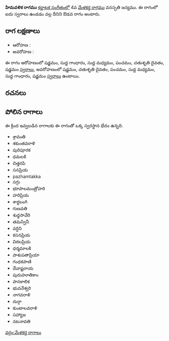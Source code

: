 {{Infobox ragam
	| name          	= హిమవళిక
	| synonym	    	= 
	| mela          	= 
	| chakra        	= 
	| janaka        	= 
	| type          	= ఔడవ
	| arohanam      	= {{svaraC|S|G1|M1|P|D2|S'}} 
	| avarohanam    	= {{svaraC|S'|D2|P|M1|G1|S}}
	| jeeva         	=
	| chhaya        	=
	| nyasa         	=
	| vishesha      	= 
	| equivalent  		= 
}}
{{కర్ణాటక సంగీత రాగాలు}}
'''హిమవళిక రాగము''' [[కర్ణాటక సంగీతం]]లో 4వ [[మేళకర్త రాగము]] వనస్పతి జన్యము.  ఈ రాగంలో ఐదు స్వరాలు ఉండడం వల్ల దీనిని ఔడవ రాగం అంటారు.


==రాగ లక్షణాలు==


* ఆరోహణ : {{svaraC|S|G1|M1|P|D2|S'}} 
* అవరోహణ : {{svaraC|S'|D2|P|M1|G1|S}}

ఈ రాగం ఆరోహణంలో షడ్జమం, సుద్ద గాంధారం, సుద్ద మధ్యమం, పంచమం, చతుశృతి దైవతం, షడ్జమం [[స్వరాలు]], అవరోహణంలో షడ్జమం, చతుశృతి దైవతం, పంచమం, సుద్ద మధ్యమం, సుద్ద గాంధారం, షడ్జమం [[స్వరాలు]] ఉంటాయి.

==రచనలు==



==పోలిన రాగాలు==
ఈ క్రింద ఇవ్వబడిన రాగాలకు ఈ రాగంతో ఒక్క స్వరస్థాన భేదం ఉన్నది.
* శ్రావంతి
* శకుంతవరాళి
* పురిపూరక
* ధమలకి
* చిత్తరపి
* సనప్రియ
* pazhamtakka
* సగ్గు
* భూపాలమంత్రోహరి
* హరిప్రియ
* శార్దలంగి
* గుణవతి
* శుధ్ధసావేరి
* తమస్వినీ
* వర్ధిని
* కసనప్రియ
* విఠలప్రియ
* ధర్మమాలకి
* పాశుపతాప్రియా
* గంధకపాణి
* దేవాష్టరాయ
* పురుహూతికాం
* పానకాలిక
* భువనేశ్వరి
* నాగవరాళి
* దుర్గా
* కుంటాలవరాళి
* సహ్యాజ
* నటనావతి



[[వర్గం:మేళకర్త రాగాలు]]